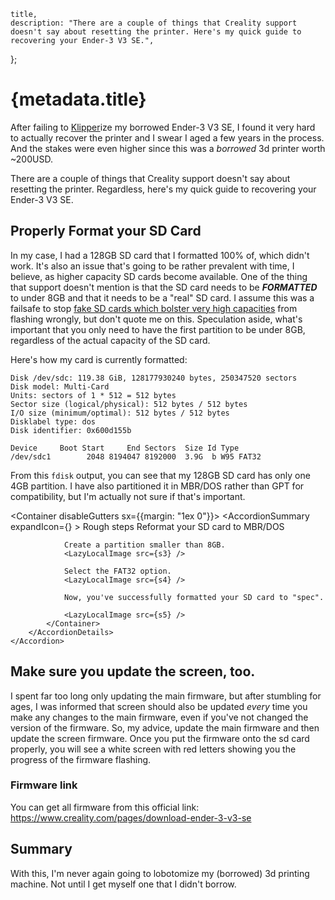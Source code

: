


    title,
    description: "There are a couple of things that Creality support doesn't say about resetting the printer. Here's my quick guide to recovering your Ender-3 V3 SE.",
};

# {metadata.title}

<LazyLocalImage 
    aspectRatio={1}
    src={logo}
    quality={100} 
/>

After failing to [Klipper](https://artamis.me/projects/klipper_guide/)ize my borrowed Ender-3 V3 SE, I found it very hard to actually recover the printer and I swear I aged a few years in the process. And the stakes were even higher since this was a *borrowed* 3d printer worth ~200USD. 

There are a couple of things that Creality support doesn't say about resetting the printer. Regardless, here's my quick guide to recovering your Ender-3 V3 SE.

## Properly Format your SD Card
In my case, I had a 128GB SD card that I formatted 100% of, which didn't work. It's also an issue that's going to be rather prevalent with time, I believe, as higher capacity SD cards become available. One of the thing that support doesn't mention is that the SD card needs to be ***FORMATTED*** to under 8GB and that it needs to be a "real" SD card. I assume this was a failsafe to stop [fake SD cards which bolster very high capacities](https://www.makeuseof.com/tag/how-to-spot-fake-microsd-card/) from flashing wrongly, but don't quote me on this. Speculation aside, what's important that you only need to have the first partition to be under 8GB, regardless of the actual capacity of the SD card.

Here's how my card is currently formatted:
```
Disk /dev/sdc: 119.38 GiB, 128177930240 bytes, 250347520 sectors
Disk model: Multi-Card      
Units: sectors of 1 * 512 = 512 bytes
Sector size (logical/physical): 512 bytes / 512 bytes
I/O size (minimum/optimal): 512 bytes / 512 bytes
Disklabel type: dos
Disk identifier: 0x600d155b

Device     Boot Start     End Sectors  Size Id Type
/dev/sdc1        2048 8194047 8192000  3.9G  b W95 FAT32
```

From this `fdisk` output, you can see that my 128GB SD card has only one 4GB partition. I have also partitioned it in MBR/DOS rather than GPT for compatibility, but I'm actually not sure if that's important.

<Container disableGutters sx={{margin: "1ex 0"}}>
    <Accordion >
        <AccordionSummary
            expandIcon={<ExpandMoreIcon />}
        >
            Rough steps
        </AccordionSummary>
        <AccordionDetails>
            <Container>
                Reformat your SD card to MBR/DOS
                <LazyLocalImage src={s1} />

                Create a partition smaller than 8GB.
                <LazyLocalImage src={s3} />

                Select the FAT32 option.
                <LazyLocalImage src={s4} />

                Now, you've successfully formatted your SD card to "spec".

                <LazyLocalImage src={s5} />
            </Container>
        </AccordionDetails>
    </Accordion>
</Container>

## Make sure you update the screen, too.
I spent far too long only updating the main firmware, but after stumbling for ages, I was informed that screen should also be updated *every* time you make any changes to the main firmware, even if you've not changed the version of the firmware. So, my advice, update the main firmware and then update the screen firmware. Once you put the firmware onto the sd card properly, you will see a white screen with red letters showing you the progress of the firmware flashing.

### Firmware link

You can get all firmware from this official link: https://www.creality.com/pages/download-ender-3-v3-se

## Summary

With this, I'm never again going to lobotomize my (borrowed) 3d printing machine. Not until I get myself one that I didn't borrow.
